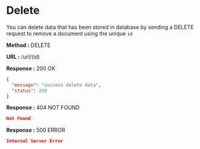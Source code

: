 
# Delete

You can delete data that has been stored in database by sending a DELETE request to remove a document using the unique `id`

**Method :** <Badge variant="danger">DELETE</Badge>

**URL :** <Badge variant="dark">/url/(id)</Badge>

**Response :** <BadgeOutline variant="success">200 OK</BadgeOutline>

```json
{
  "message": "success delete data",
  "status": 200
}
```

**Response :** <BadgeOutline variant="warning">404 NOT FOUND</BadgeOutline>

```json
Not Found
```

**Response :** <BadgeOutline variant="danger">500 ERROR</BadgeOutline>

```json
Internal Server Error
```
